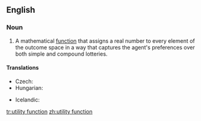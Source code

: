 ==English==
{{wikipedia|Utility}}
===Noun===
{{en-noun|sg=[[utility]] [[function]]}}

# {{game_theory}} A mathematical [[function]] that assigns a real number to every element of the outcome space in a way that captures the agent's preferences over both simple and compound lotteries.

====Translations====
{{trans-top|mathematical function}}
* Czech: {{t-|cs|užitková funkce|f}}
* Hungarian: {{t-|hu|hasznossági függvény}}
{{trans-mid}}
* Icelandic: {{t-|is|nytjafall|n}}
{{trans-bottom}}

[[tr:utility function]]
[[zh:utility function]]
